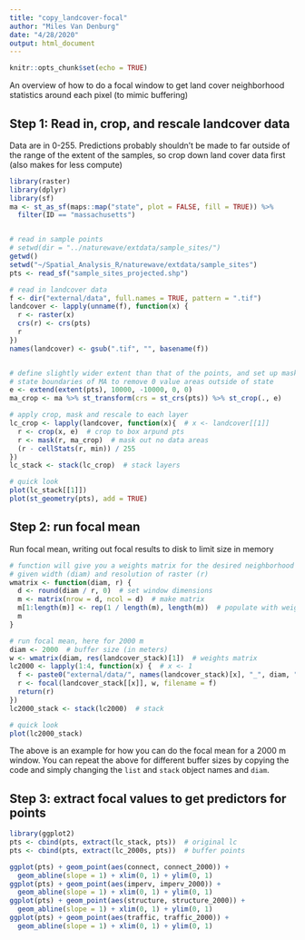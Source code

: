 ```yaml
---
title: "copy_landcover-focal"
author: "Miles Van Denburg"
date: "4/28/2020"
output: html_document
---
```


```r
knitr::opts_chunk$set(echo = TRUE)
```


An overview of how to do a focal window to get land cover neighborhood statistics around each pixel (to mimic buffering)

## Step 1: Read in, crop, and rescale landcover data

Data are in 0-255.  Predictions probably shouldn't be made to far outside of the range of the extent of the samples, so crop down land cover data first (also makes for less compute)
```r
library(raster)
library(dplyr)
library(sf)
ma <- st_as_sf(maps::map("state", plot = FALSE, fill = TRUE)) %>% 
  filter(ID == "massachusetts")


# read in sample points
# setwd(dir = "../naturewave/extdata/sample_sites/")
getwd()
setwd("~/Spatial_Analysis_R/naturewave/extdata/sample_sites")
pts <- read_sf("sample_sites_projected.shp")

# read in landcover data
f <- dir("external/data", full.names = TRUE, pattern = ".tif")
landcover <- lapply(unname(f), function(x) {
  r <- raster(x)
  crs(r) <- crs(pts)
  r
})
names(landcover) <- gsub(".tif", "", basename(f))


# define slightly wider extent than that of the points, and set up mask from 
# state boundaries of MA to remove 0 value areas outside of state
e <- extend(extent(pts), 10000, -10000, 0, 0)
ma_crop <- ma %>% st_transform(crs = st_crs(pts)) %>% st_crop(., e)

# apply crop, mask and rescale to each layer
lc_crop <- lapply(landcover, function(x){  # x <- landcover[[1]]
  r <- crop(x, e)  # crop to box arpund pts
  r <- mask(r, ma_crop)  # mask out no data areas
  (r - cellStats(r, min)) / 255
})
lc_stack <- stack(lc_crop)  # stack layers

# quick look
plot(lc_stack[[1]])
plot(st_geometry(pts), add = TRUE)
```

## Step 2: run focal mean

Run focal mean, writing out focal results to disk to limit size in memory
```r
# function will give you a weights matrix for the desired neighborhood size, 
# given width (diam) and resolution of raster (r)
wmatrix <- function(diam, r) {
  d <- round(diam / r, 0)  # set window dimensions
  m <- matrix(nrow = d, ncol = d)  # make matrix
  m[1:length(m)] <- rep(1 / length(m), length(m))  # populate with weights
  m
}

# run focal mean, here for 2000 m
diam <- 2000  # buffer size (in meters)
w <- wmatrix(diam, res(landcover_stack)[1])  # weights matrix
lc2000 <- lapply(1:4, function(x) {  # x <- 1
  f <- paste0("external/data/", names(landcover_stack)[x], "_", diam, ".tif")
  r <- focal(landcover_stack[[x]], w, filename = f)
  return(r)
})
lc2000_stack <- stack(lc2000)  # stack

# quick look
plot(lc2000_stack)
```

The above is an example for how you can do the focal mean for a 2000 m window. You can repeat the above for different buffer sizes by copying the code and simply changing the `list` and `stack` object names and `diam`.

## Step 3: extract focal values to get predictors for points
```r
library(ggplot2)
pts <- cbind(pts, extract(lc_stack, pts))  # original lc
pts <- cbind(pts, extract(lc_2000s, pts))  # buffer points

ggplot(pts) + geom_point(aes(connect, connect_2000)) + 
  geom_abline(slope = 1) + xlim(0, 1) + ylim(0, 1)
ggplot(pts) + geom_point(aes(imperv, imperv_2000)) + 
  geom_abline(slope = 1) + xlim(0, 1) + ylim(0, 1)
ggplot(pts) + geom_point(aes(structure, structure_2000)) + 
  geom_abline(slope = 1) + xlim(0, 1) + ylim(0, 1)
ggplot(pts) + geom_point(aes(traffic, traffic_2000)) + 
  geom_abline(slope = 1) + xlim(0, 1) + ylim(0, 1)
```

